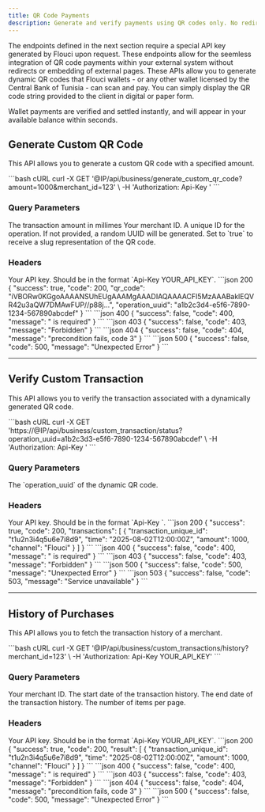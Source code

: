```yaml
---
title: QR Code Payments
description: Generate and verify payments using QR codes only. No redirects.
---
```


The endpoints defined in the next section require a special API key generated by Flouci upon request. These endpoints allow for the seemless integration of QR code payments within your external system without redirects or embedding of external pages.
These APIs allow you to generate dynamic QR codes that Flouci wallets - or any other wallet licensed by the Central Bank of Tunisia - can scan and pay. You can simply display the QR code string provided to the client in digital or paper form.

Wallet payments are verified and settled instantly, and will appear in your available balance within seconds.

## Generate Custom QR Code

This API allows you to generate a custom QR code with a specified amount.

<CodeGroup>
```bash cURL
curl -X GET '@IP/api/business/generate_custom_qr_code?amount=1000&merchant_id=123' \
  -H 'Authorization: Api-Key <YOUR_API_KEY>'
```
</CodeGroup>

### Query Parameters

<ParamField query="amount_in_millimes" type="decimal" required>
  The transaction amount in millimes
</ParamField>
<ParamField query="merchant_id" type="integer" required>
  Your merchant ID.
</ParamField>
<ParamField query="operation_uuid" type="uuid">
  A unique ID for the operation. If not provided, a random UUID will be generated.
</ParamField>
<ParamField query="barcode" type="boolean" default="false">
  Set to `true` to receive a slug representation of the QR code.
</ParamField>

### Headers

<ParamField header="Authorization" type="string" required>
  Your API key. Should be in the format `Api-Key YOUR_API_KEY`.
</ParamField>

<ResponseExample>
```json 200
{
  "success": true,
  "code": 200,
  "qr_code": "iVBORw0KGgoAAAANSUhEUgAAAMgAAADIAQAAAACFI5MzAAABaklEQVR42u3aQW7DMAwFUP//p88j...",
  "operation_uuid": "a1b2c3d4-e5f6-7890-1234-567890abcdef"
}
```
```json 400
{
  "success": false,
  "code": 400,
  "message": "<parameter> is required"
}
```
```json 403
{
  "success": false,
  "code": 403,
  "message": "Forbidden"
}
```
```json 404
{
  "success": false,
  "code": 404,
  "message": "precondition fails, code 3"
}
```
```json 500
{
  "success": false,
  "code": 500,
  "message": "Unexpected Error"
}
```
</ResponseExample>

---

## Verify Custom Transaction

This API allows you to verify the transaction associated with a dynamically generated QR code.

<CodeGroup>
```bash cURL
curl -X GET 'https://@IP/api/business/custom_transaction/status?operation_uuid=a1b2c3d3-e5f6-7890-1234-567890abcdef' \
  -H 'Authorization: Api-Key <YOUR_API_KEY>'
```
</CodeGroup>

### Query Parameters

<ParamField query="operation_uuid" type="uuid" required>
  The `operation_uuid` of the dynamic QR code.
</ParamField>

### Headers

<ParamField header="Authorization" type="string" required>
  Your API key. Should be in the format `Api-Key <YOUR_API_KEY>`.
</ParamField>

<ResponseExample>
```json 200
{
  "success": true,
  "code": 200,
  "transactions": [
    {
      "transaction_unique_id": "t1u2n3i4q5u6e7i8d9",
      "time": "2025-08-02T12:00:00Z",
      "amount": 1000,
      "channel": "Flouci"
    }
  ]
}
```
```json 400
{
  "success": false,
  "code": 400,
  "message": "<parameter> is required"
}
```
```json 403
{
  "success": false,
  "code": 403,
  "message": "Forbidden"
}
```
```json 500
{
  "success": false,
  "code": 500,
  "message": "Unexpected Error"
}
```
```json 503
{
  "success": false,
  "code": 503,
  "message": "Service unavailable"
}
```
</ResponseExample>

---

## History of Purchases

This API allows you to fetch the transaction history of a merchant.

<CodeGroup>
```bash cURL
curl -X GET '@IP/api/business/custom_transactions/history?merchant_id=123' \
  -H 'Authorization: Api-Key YOUR_API_KEY'
```
</CodeGroup>

### Query Parameters

<ParamField query="merchant_id" type="integer" required>
  Your merchant ID.
</ParamField>
<ParamField query="start_date" type="datetime">
  The start date of the transaction history.
</ParamField>
<ParamField query="end_date" type="datetime">
  The end date of the transaction history.
</ParamField>
<ParamField query="size" type="integer">
  The number of items per page.
</ParamField>

### Headers

<ParamField header="Authorization" type="string" required>
  Your API key. Should be in the format `Api-Key YOUR_API_KEY`.
</ParamField>

<ResponseExample>
```json 200
{
  "success": true,
  "code": 200,
  "result": [
    {
      "transaction_unique_id": "t1u2n3i4q5u6e7i8d9",
      "time": "2025-08-02T12:00:00Z",
      "amount": 1000,
      "channel": "Flouci"
    }
  ]
}
```
```json 400
{
  "success": false,
  "code": 400,
  "message": "<parameter> is required"
}
```
```json 403
{
  "success": false,
  "code": 403,
  "message": "Forbidden"
}
```
```json 404
{
  "success": false,
  "code": 404,
  "message": "precondition fails, code 3"
}
```
```json 500
{
  "success": false,
  "code": 500,
  "message": "Unexpected Error"
}
```
</ResponseExample>
